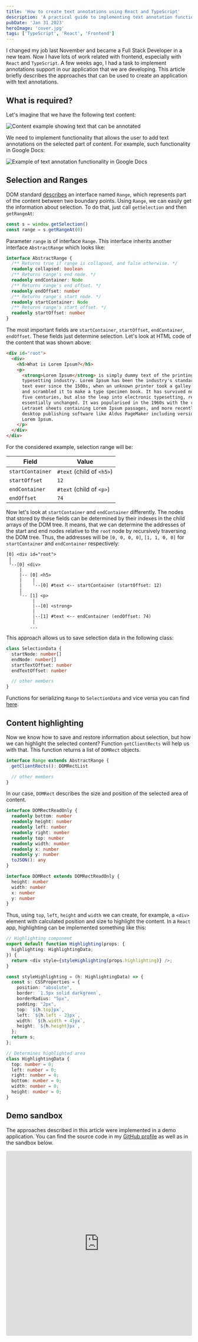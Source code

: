 ```yaml
---
title: 'How to create text annotations using React and TypeScript'
description: 'A practical guide to implementing text annotation functionality in React applications using TypeScript, with examples of selection handling and content highlighting'
pubDate: 'Jan 31 2023'
heroImage: 'cover.jpg'
tags: ['TypeScript', 'React', 'Frontend']
---
```



I changed my job last November and became a Full Stack Developer in a new team. Now I have lots of work related with frontend, especially with `React` and `TypeScript`. A few weeks ago, I had a task to implement annotations support in our application that we are developing. This article briefly describes the approaches that can be used to create an application with text annotations.

## What is required?

Let's imagine that we have the following text content:

<Image src={image01} alt="Content example showing text that can be annotated" />

We need to implement functionality that allows the user to add text annotations on the selected part of content. For example, such functionality in Google Docs:

<Image
  src={image02}
  alt="Example of text annotation functionality in Google Docs"
/>

## Selection and Ranges

DOM standard [describes](https://dom.spec.whatwg.org/#ranges) an interface named `Range`, which represents part of the content between two boundary points. Using `Range`, we can easily get the information about selection. To do that, just call `getSelection` and then `getRangeAt`:

```typescript
const s = window.getSelection()
const range = s.getRangeAt(0)
```

Parameter `range` is of interface `Range`. This interface inherits another interface `AbstractRange` which looks like:

```typescript
interface AbstractRange {
  /** Returns true if range is collapsed, and false otherwise. */
  readonly collapsed: boolean
  /** Returns range's end node. */
  readonly endContainer: Node
  /** Returns range's end offset. */
  readonly endOffset: number
  /** Returns range's start node. */
  readonly startContainer: Node
  /** Returns range's start offset. */
  readonly startOffset: number
}
```

The most important fields are `startContainer`, `startOffset`, `endContainer`, `endOffset`. These fields just determine selection. Let's look at HTML code of the content that was shown above:

```html
<div id="root">
  <div>
    <h5>What is Lorem Ipsum?</h5>
    <p>
      <strong>Lorem Ipsum</strong> is simply dummy text of the printing and
      typesetting industry. Lorem Ipsum has been the industry's standard dummy
      text ever since the 1500s, when an unknown printer took a galley of type
      and scrambled it to make a type specimen book. It has survived not only
      five centuries, but also the leap into electronic typesetting, remaining
      essentially unchanged. It was popularised in the 1960s with the release of
      Letraset sheets containing Lorem Ipsum passages, and more recently with
      desktop publishing software like Aldus PageMaker including versions of
      Lorem Ipsum.
    </p>
  </div>
</div>
```

For the considered example, selection range will be:

| Field            | Value                     |
| ---------------- | ------------------------- |
| `startContainer` | `#text` (child of `<h5>`) |
| `startOffset`    | `12`                      |
| `endContainer`   | `#text` (child of `<p>`)  |
| `endOffset`      | `74`                      |

Now let's look at `startContainer` and `endContainer` differently. The nodes that stored by these fields can be determined by their indexes in the child arrays of the DOM tree. It means, that we can determine the addresses of the start and end nodes relative to the `root` node by recursively traversing the DOM tree. Thus, the addresses will be `[0, 0, 0, 0]`, `[1, 1, 0, 0]` for `startContainer` and `endContainer` respectively:

```text
[0] <div id="root">
 |
 ╵--[0] <div>
     |
     |-- [0] <h5>
     |    |
     |    ╵--[0] #text <-- startContainer (startOffset: 12)
     |
     ╵-- [1] <p>
          |
          |--[0] <strong>
          |
          |--[1] #text <-- endContainer (endOffset: 74)
          |
         ...
```

This approach allows us to save selection data in the following class:

```typescript
class SelectionData {
  startNode: number[]
  endNode: number[]
  startTextOffset: number
  endTextOffset: number

  // other members
}
```

Functions for serializing `Range` to `SelectionData` and vice versa you can find [here](https://github.com/alexeyfv/react-html-annotations/blob/main/src/hooks/useSelection.ts).

## Content highlighting

Now we know how to save and restore information about selection, but how we can highlight the selected content? Function `getClientRects` will help us with that. This function returns a list of `DOMRect` objects.

```typescript
interface Range extends AbstractRange {
  getClientRects(): DOMRectList

  // other members
}
```

In our case, `DOMRect` describes the size and position of the selected area of content.

```typescript
interface DOMRectReadOnly {
  readonly bottom: number
  readonly height: number
  readonly left: number
  readonly right: number
  readonly top: number
  readonly width: number
  readonly x: number
  readonly y: number
  toJSON(): any
}

interface DOMRect extends DOMRectReadOnly {
  height: number
  width: number
  x: number
  y: number
}
```

Thus, using `top`, `left`, `height` and `width` we can create, for example, a `<div>` element with calculated position and size to highlight the content. In a `React` app, highlighting can be implemented something like this:

```typescript
// Highlighting component
export default function Highlighting(props: {
  highlighting: HighlightingData;
}) {
  return <div style={styleHighlighting(props.highlighting)} />;
}

const styleHighlighting = (h: HighlightingData) => {
  const s: CSSProperties = {
    position: "absolute",
    border: `1.5px solid darkgreen`,
    borderRadius: "5px",
    padding: "2px",
    top: `${h.top}px`,
    left: `${h.left - 2}px`,
    width: `${h.width + 4}px`,
    height: `${h.height}px`,
  };
  return s;
};

// Determines highlighted area
class HighlightingData {
  top: number = 0;
  left: number = 0;
  right: number = 0;
  bottom: number = 0;
  width: number = 0;
  height: number = 0;
}
```

## Demo sandbox

The approaches described in this article were implemented in a demo application. You can find the source code in my [GitHub profile](https://github.com/alexeyfv/react-html-annotations) as well as in the sandbox below.

<iframe
  src="https://codesandbox.io/embed/wandering-water-3rum90?autoresize=1&fontsize=14&hidenavigation=1&theme=dark&view=preview"
  style="
    width: 100%;
    height: 500px;
    border: 0;
    border-radius: 4px;
    overflow: hidden;
  "
  title="react-html-annotations-sandbox"
  allow="accelerometer; ambient-light-sensor; camera; encrypted-media; geolocation; gyroscope; hid; microphone; midi; payment; usb; vr; xr-spatial-tracking"
  sandbox="allow-forms allow-modals allow-popups allow-presentation allow-same-origin allow-scripts"
></iframe>
